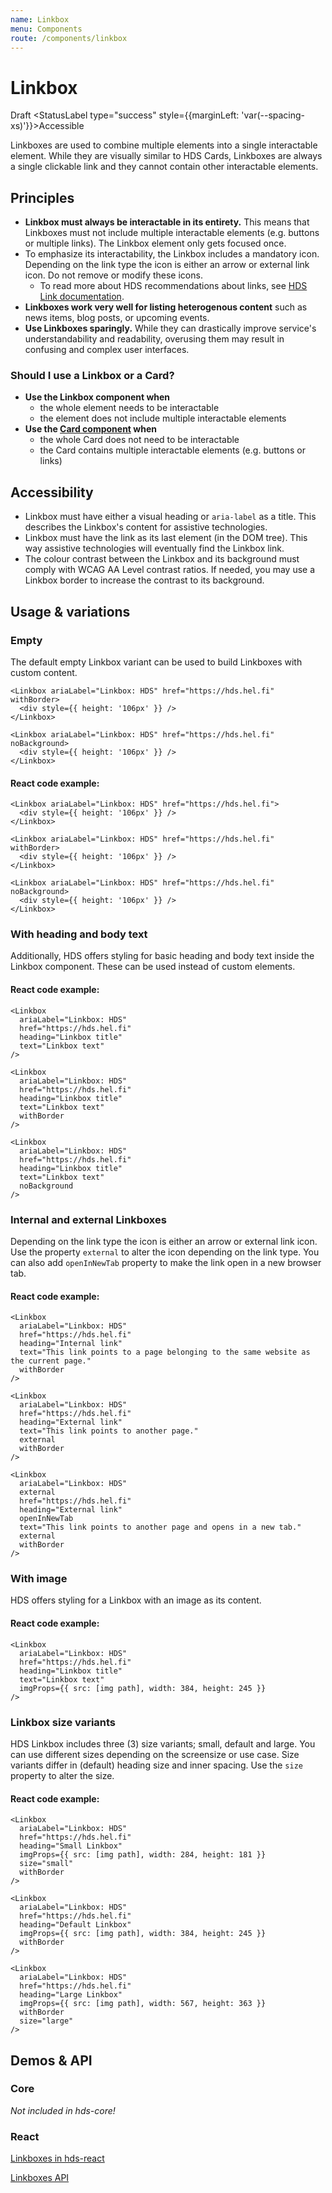 ```yaml
---
name: Linkbox
menu: Components
route: /components/linkbox
---
```




# Linkbox

<StatusLabel type="alert">Draft</StatusLabel>
<StatusLabel type="success" style={{marginLeft: 'var(--spacing-xs)'}}>Accessible</StatusLabel>

<LargeParagraph>
    Linkboxes are used to combine multiple elements into a single interactable element. While they are visually similar to HDS Cards, Linkboxes are always a single clickable link and they cannot contain other interactable elements.
</LargeParagraph>

## Principles
- **Linkbox must always be interactable in its entirety.** This means that Linkboxes must not include multiple interactable elements (e.g. buttons or multiple links). The Linkbox element only gets focused once.
- To emphasize its interactability, the Linkbox includes a mandatory icon. Depending on the link type the icon is either an arrow or external link icon. Do not remove or modify these icons.
  - To read more about HDS recommendations about links, see [HDS Link documentation](/components/link).
- **Linkboxes work very well for listing heterogenous content** such as news items, blog posts, or upcoming events.
- **Use Linkboxes sparingly.** While they can drastically improve service's understandability and readability, overusing them may result in confusing and complex user interfaces.

### Should I use a Linkbox or a Card?
- **Use the Linkbox component when**
  - the whole element needs to be interactable
  - the element does not include multiple interactable elements
- **Use the [Card component](/components/card) when**
  - the whole Card does not need to be interactable
  - the Card contains multiple interactable elements (e.g. buttons or links)

## Accessibility
- Linkbox must have either a visual heading or `aria-label` as a title. This describes the Linkbox's content for assistive technologies.
- Linkbox must have the link as its last element (in the DOM tree). This way assistive technologies will eventually find the Linkbox link.
- The colour contrast between the Linkbox and its background must comply with <Link href="https://www.w3.org/TR/WCAG21/#contrast-minimum" external>WCAG AA Level contrast ratios</Link>. If needed, you may use a Linkbox border to increase the contrast to its background.

## Usage & variations

### Empty
The default empty Linkbox variant can be used to build Linkboxes with custom content.

<Playground>
  <div style={{ width: '320px' }}>
    <Linkbox ariaLabel="Linkbox: HDS" href="https://hds.hel.fi">
      <div style={{ height: '106px' }} />
    </Linkbox>

    <Linkbox ariaLabel="Linkbox: HDS" href="https://hds.hel.fi" withBorder>
      <div style={{ height: '106px' }} />
    </Linkbox>

    <Linkbox ariaLabel="Linkbox: HDS" href="https://hds.hel.fi" noBackground>
      <div style={{ height: '106px' }} />
    </Linkbox>
  </div>
</Playground>

#### React code example:
```tsx
<Linkbox ariaLabel="Linkbox: HDS" href="https://hds.hel.fi">
  <div style={{ height: '106px' }} />
</Linkbox>

<Linkbox ariaLabel="Linkbox: HDS" href="https://hds.hel.fi" withBorder>
  <div style={{ height: '106px' }} />
</Linkbox>

<Linkbox ariaLabel="Linkbox: HDS" href="https://hds.hel.fi" noBackground>
  <div style={{ height: '106px' }} />
</Linkbox>
```

### With heading and body text
Additionally, HDS offers styling for basic heading and body text inside the Linkbox component. These can be used instead of custom elements.

<Playground>
  <div style={{ width: '320px' }}>
    <Linkbox 
      ariaLabel="Linkbox: HDS" 
      href="https://hds.hel.fi" 
      heading="Linkbox title" 
      text="Linkbox text"
    />
  </div>
  <div style={{ width: '320px', marginTop: 'var(--spacing-s)' }}>
    <Linkbox
      ariaLabel="Linkbox: HDS"
      href="https://hds.hel.fi"
      heading="Linkbox title"
      text="Linkbox text"
      withBorder
    />
  </div>
  <div style={{ width: '320px', marginTop: 'var(--spacing-s)' }}>
    <Linkbox
      ariaLabel="Linkbox: HDS"
      href="https://hds.hel.fi"
      heading="Linkbox title"
      text="Linkbox text"
      noBackground
    />
  </div>
</Playground>

#### React code example:
```tsx
<Linkbox 
  ariaLabel="Linkbox: HDS" 
  href="https://hds.hel.fi" 
  heading="Linkbox title" 
  text="Linkbox text"
/>

<Linkbox
  ariaLabel="Linkbox: HDS"
  href="https://hds.hel.fi"
  heading="Linkbox title"
  text="Linkbox text"
  withBorder
/>

<Linkbox
  ariaLabel="Linkbox: HDS"
  href="https://hds.hel.fi"
  heading="Linkbox title"
  text="Linkbox text"
  noBackground
/>
```

### Internal and external Linkboxes
Depending on the link type the icon is either an arrow or external link icon. Use the property `external` to alter the icon depending on the link type. You can also add `openInNewTab` property to make the link open in a new browser tab.

<Playground>
  <div style={{ width: '320px' }}>
    <Linkbox 
      ariaLabel="Linkbox: HDS" 
      href="https://hds.hel.fi" 
      heading="Internal link" 
      text="This link points to a page belonging to the same website as the current page."
      withBorder
    />
  </div>
  <div style={{ width: '320px', marginTop: 'var(--spacing-s)' }}>
    <Linkbox
      ariaLabel="Linkbox: HDS"
      href="https://hds.hel.fi"
      heading="External link" 
      text="This link points to another page."
      external
      withBorder
    />
  </div>
  <div style={{ width: '320px', marginTop: 'var(--spacing-s)' }}>
    <Linkbox
      ariaLabel="Linkbox: HDS"
      external
      href="https://hds.hel.fi"
      heading="External link" 
      openInNewTab
      text="This link points to another page and opens in a new tab."
      external
      withBorder
    />
  </div>
</Playground>

#### React code example:
```tsx
<Linkbox 
  ariaLabel="Linkbox: HDS" 
  href="https://hds.hel.fi" 
  heading="Internal link" 
  text="This link points to a page belonging to the same website as the current page."
  withBorder
/>

<Linkbox
  ariaLabel="Linkbox: HDS"
  href="https://hds.hel.fi"
  heading="External link" 
  text="This link points to another page."
  external
  withBorder
/>

<Linkbox
  ariaLabel="Linkbox: HDS"
  external
  href="https://hds.hel.fi"
  heading="External link" 
  openInNewTab
  text="This link points to another page and opens in a new tab."
  external
  withBorder
/>
```

### With image
HDS offers styling for a Linkbox with an image as its content.

<Playground>
  <div style={{ maxWidth: '384px' }}>
    <Linkbox
      ariaLabel="Linkkiruutu: HDS"
      href="https://hds.hel.fi"
      heading="Linkbox title"
      text="Linkbox text"
      imgProps={{ src: "../../static/assets/placeholders/image/image-m@3x.png", width: 384, height: 245 }}
    />
  </div>
</Playground>

#### React code example:
```tsx
<Linkbox
  ariaLabel="Linkbox: HDS"
  href="https://hds.hel.fi"
  heading="Linkbox title"
  text="Linkbox text"
  imgProps={{ src: [img path], width: 384, height: 245 }}
/>
```

### Linkbox size variants
HDS Linkbox includes three (3) size variants; small, default and large. You can use different sizes depending on the screensize or use case. Size variants differ in (default) heading size and inner spacing. Use the `size` property to alter the size.

<Playground>
  <div style={{ maxWidth: '284px' }}>
    <Linkbox
      ariaLabel="Linkkiruutu: HDS"
      href="https://hds.hel.fi"
      heading="Small Linkbox"
      imgProps={{ src: "../../static/assets/placeholders/image/image-s@3x.png", width: 284, height: 181 }}
      size="small"
      withBorder
    />
  </div>
  <div style={{ maxWidth: '384px', marginTop: 'var(--spacing-s)' }}>
    <Linkbox
      ariaLabel="Linkkiruutu: HDS"
      href="https://hds.hel.fi"
      heading="Default Linkbox"
      imgProps={{ src: "../../static/assets/placeholders/image/image-s@3x.png", width: 384, height: 245 }}
      withBorder
    />
  </div>
  <div style={{ maxWidth: '567px', marginTop: 'var(--spacing-s)' }}>
    <Linkbox
      ariaLabel="Linkkiruutu: HDS"
      href="https://hds.hel.fi"
      heading="Large Linkbox"
      imgProps={{ src: "../../static/assets/placeholders/image/image-l@3x.png", width: 567, height: 363 }}
      withBorder
      size="large"
    />
  </div>
</Playground>

#### React code example:
```tsx
<Linkbox
  ariaLabel="Linkbox: HDS"
  href="https://hds.hel.fi"
  heading="Small Linkbox"
  imgProps={{ src: [img path], width: 284, height: 181 }}
  size="small"
  withBorder
/>

<Linkbox
  ariaLabel="Linkbox: HDS"
  href="https://hds.hel.fi"
  heading="Default Linkbox"
  imgProps={{ src: [img path], width: 384, height: 245 }}
  withBorder
/>

<Linkbox
  ariaLabel="Linkbox: HDS"
  href="https://hds.hel.fi"
  heading="Large Linkbox"
  imgProps={{ src: [img path], width: 567, height: 363 }}
  withBorder
  size="large"
/>
```

## Demos & API

### Core

_Not included in hds-core!_

### React

[Linkboxes in hds-react](/storybook/react/?path=/story/components-linkbox-empty-for-custom-content--default)

[Linkboxes API](/storybook/react/?path=/docs/components-linkbox-empty-for-custom-content--default)
